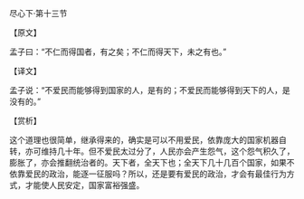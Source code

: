 

尽心下·第十三节

【原文】

孟子曰：“不仁而得国者，有之矣；不仁而得天下，未之有也。”

【译文】

孟子说：“不爱民而能够得到国家的人，是有的；不爱民而能够得到天下的人，是没有的。”

【赏析】

这个道理也很简单，继承得来的，确实是可以不用爱民，依靠庞大的国家机器自转，亦可维持几十年。但不爱民太过分了，人民亦会产生怨气，这个怨气积久了，膨胀了，亦会推翻统治者的。天下者，全天下也；全天下几十几百个国家，如果不依靠爱民的政治，能逐一征服吗？所以，还是要有爱民的政治，才会有最佳行为方式，才能使人民安定，国家富裕强盛。

